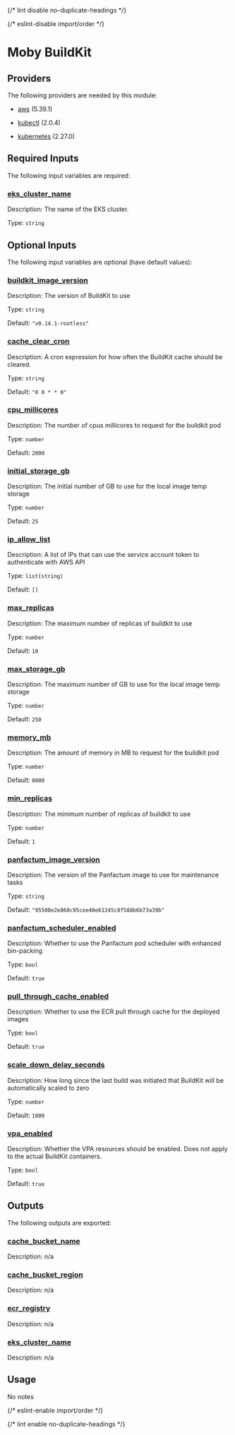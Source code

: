 
{/* lint disable no-duplicate-headings */}

{/* eslint-disable import/order */}

<ModuleHeader name="kube_buildkit" sourceHref="https://github.com/Panfactum/stack/tree/__PANFACTUM_VERSION_MAIN__/packages/infrastructure/kube_buildkit" status="beta" type="direct" />

# Moby BuildKit

## Providers

The following providers are needed by this module:

* [aws](https://registry.terraform.io/providers/hashicorp/aws/5.39.1/docs) (5.39.1)

* [kubectl](#requirement_kubectl) (2.0.4)

* [kubernetes](https://registry.terraform.io/providers/hashicorp/kubernetes/2.27.0/docs) (2.27.0)

## Required Inputs

The following input variables are required:

### <a name="input_eks_cluster_name" /> [eks\_cluster\_name](#input_eks_cluster_name)

Description: The name of the EKS cluster.

Type: `string`

## Optional Inputs

The following input variables are optional (have default values):

### <a name="input_buildkit_image_version" /> [buildkit\_image\_version](#input_buildkit_image_version)

Description: The version of BuildKit to use

Type: `string`

Default: `"v0.14.1-rootless"`

### <a name="input_cache_clear_cron" /> [cache\_clear\_cron](#input_cache_clear_cron)

Description: A cron expression for how often the BuildKit cache should be cleared.

Type: `string`

Default: `"0 0 * * 0"`

### <a name="input_cpu_millicores" /> [cpu\_millicores](#input_cpu_millicores)

Description: The number of cpus millicores to request for the buildkit pod

Type: `number`

Default: `2000`

### <a name="input_initial_storage_gb" /> [initial\_storage\_gb](#input_initial_storage_gb)

Description: The initial number of GB to use for the local image temp storage

Type: `number`

Default: `25`

### <a name="input_ip_allow_list" /> [ip\_allow\_list](#input_ip_allow_list)

Description: A list of IPs that can use the service account token to authenticate with AWS API

Type: `list(string)`

Default: `[]`

### <a name="input_max_replicas" /> [max\_replicas](#input_max_replicas)

Description: The maximum number of replicas of buildkit to use

Type: `number`

Default: `10`

### <a name="input_max_storage_gb" /> [max\_storage\_gb](#input_max_storage_gb)

Description: The maximum number of GB to use for the local image temp storage

Type: `number`

Default: `250`

### <a name="input_memory_mb" /> [memory\_mb](#input_memory_mb)

Description: The amount of memory in MB to request for the buildkit pod

Type: `number`

Default: `8000`

### <a name="input_min_replicas" /> [min\_replicas](#input_min_replicas)

Description: The minimum number of replicas of buildkit to use

Type: `number`

Default: `1`

### <a name="input_panfactum_image_version" /> [panfactum\_image\_version](#input_panfactum_image_version)

Description: The version of the Panfactum image to use for maintenance tasks

Type: `string`

Default: `"95508e2e860c95cee40e61245c8f588b6b73a39b"`

### <a name="input_panfactum_scheduler_enabled" /> [panfactum\_scheduler\_enabled](#input_panfactum_scheduler_enabled)

Description: Whether to use the Panfactum pod scheduler with enhanced bin-packing

Type: `bool`

Default: `true`

### <a name="input_pull_through_cache_enabled" /> [pull\_through\_cache\_enabled](#input_pull_through_cache_enabled)

Description: Whether to use the ECR pull through cache for the deployed images

Type: `bool`

Default: `true`

### <a name="input_scale_down_delay_seconds" /> [scale\_down\_delay\_seconds](#input_scale_down_delay_seconds)

Description: How long since the last build was initiated that BuildKit will be automatically scaled to zero

Type: `number`

Default: `1800`

### <a name="input_vpa_enabled" /> [vpa\_enabled](#input_vpa_enabled)

Description: Whether the VPA resources should be enabled. Does not apply to the actual BuildKit containers.

Type: `bool`

Default: `true`

## Outputs

The following outputs are exported:

### <a name="output_cache_bucket_name" /> [cache\_bucket\_name](#output_cache_bucket_name)

Description: n/a

### <a name="output_cache_bucket_region" /> [cache\_bucket\_region](#output_cache_bucket_region)

Description: n/a

### <a name="output_ecr_registry" /> [ecr\_registry](#output_ecr_registry)

Description: n/a

### <a name="output_eks_cluster_name" /> [eks\_cluster\_name](#output_eks_cluster_name)

Description: n/a

## Usage

No notes

{/* eslint-enable import/order */}

{/* lint enable no-duplicate-headings */}
